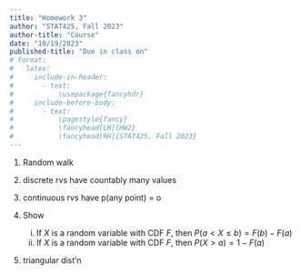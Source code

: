 ```yaml
---
title: "Homework 3"
author: "STAT425, Fall 2023"
author-title: "Course"
date: "10/19/2023"
published-title: "Due in class on"
# format: 
#   latex:
#     include-in-header: 
#       - text: 
#           \usepackage{fancyhdr}
#     include-before-body:
#       - text:
#           \pagestyle{fancy}
#           \fancyhead[LH]{HW2}
#           \fancyhead[RH]{STAT425, Fall 2023}
---
```


1. Random walk

2. discrete rvs have countably many values

3. continuous rvs have p(any point) = o

4. Show

    i. If $X$ is a random variable with CDF $F$, then $P(a < X \leq b) = F(b) - F(a)$
    ii. If $X$ is a random variable with CDF $F$, then $P(X > a) = 1 - F(a)$

5. triangular dist'n